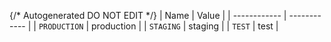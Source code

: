 {/* Autogenerated DO NOT EDIT  */}
| Name         | Value        |
| ------------ | ------------ |
| `PRODUCTION` | production   |
| `STAGING`    | staging      |
| `TEST`       | test         |